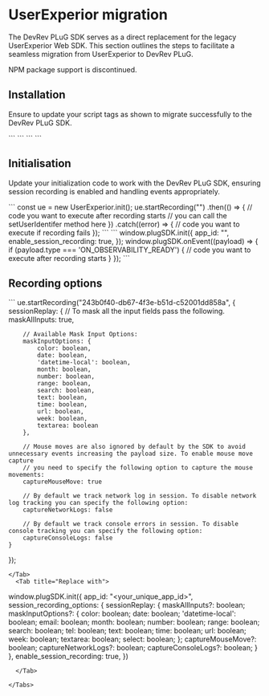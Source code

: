 # UserExperior migration

The DevRev PLuG SDK serves as a direct replacement for the legacy UserExperior Web SDK. This section outlines the steps to facilitate a seamless migration from UserExperior to DevRev PLuG.

<Callout intent="note">
NPM package support is discontinued.
</Callout>

## Installation

Ensure to update your script tags as shown to migrate successfully to the DevRev PLuG SDK.
 
<Tabs>
  <Tab title="Previous implementation">
    ```
   <script src="https://unpkg.com/user-experior-web@latest/bundle/ue-web-bundle.js"></script>
   ```
  </Tab>
  <Tab title="Replace with">
   ```
   <script type="text/javascript" src="https://plug-platform.devrev.ai/static/plug.js"></script>
   ```
  </Tab>
</Tabs>

## Initialisation

Update your initialization code to work with the DevRev PLuG SDK, ensuring session recording is enabled and handling events appropriately.

<Tabs>
  <Tab title="Previous implementation">
```
const ue = new UserExperior.init();
ue.startRecording("<your_unique_app_id>")
.then(() => {
  // code you want to execute after recording starts
  // you can call the setUserIdentifer method here
})
.catch((error) => {
  // code you want to execute if recording fails
});
```
  </Tab>
  <Tab title="Replace with">
```
window.plugSDK.init({
   app_id: "<your_unique_app_id>",
   enable_session_recording: true,
});
window.plugSDK.onEvent((payload) => {
	if (payload.type === 'ON_OBSERVABILITY_READY') {
    // code you want to execute after recording starts
	}
});
```
  </Tab>
 
</Tabs>

## Recording options

<Tabs>
  <Tab title="Previous implementation">
```
ue.startRecording("243b0f40-db67-4f3e-b51d-c52001dd858a", {
	sessionReplay: {
		// To mask all the input fields pass the following.
		maskAllInputs: true,
		
		// Available Mask Input Options:
		maskInputOptions: {
		    color: boolean,
		    date: boolean,
		    'datetime-local': boolean,
		    month: boolean,
		    number: boolean,
		    range: boolean,
		    search: boolean,
		    text: boolean,
		    time: boolean,
		    url: boolean,
		    week: boolean,
		    textarea: boolean
		},
		
		// Mouse moves are also ignored by default by the SDK to avoid unnecessary events increasing the payload size. To enable mouse move capture  
		// you need to specify the following option to capture the mouse movements:
		captureMouseMove: true 
		
		// By default we track network log in session. To disable network log tracking you can specify the following option:
		captureNetworkLogs: false 
		
		// By default we track console errors in session. To disable console tracking you can specify the following option:
		captureConsoleLogs: false 
	}
});
```
</Tab>
  <Tab title="Replace with">
  ```
window.plugSDK.init({
    app_id: "<your_unique_app_id>",
    session_recording_options: {
			sessionReplay: {
				maskAllInputs?: boolean;
				maskInputOptions?: {
					color: boolean;
					date: boolean;
					'datetime-local': boolean;
					email: boolean;
					month: boolean;
					number: boolean;
					range: boolean;
					search: boolean;
					tel: boolean;
					text: boolean;
					time: boolean;
					url: boolean;
					week: boolean;
					textarea: boolean;
					select: boolean;
				};
				captureMouseMove?: boolean;
				captureNetworkLogs?: boolean;
				captureConsoleLogs?: boolean;
			}
    },
    enable_session_recording: true,
})
```
  </Tab>
 
</Tabs>




